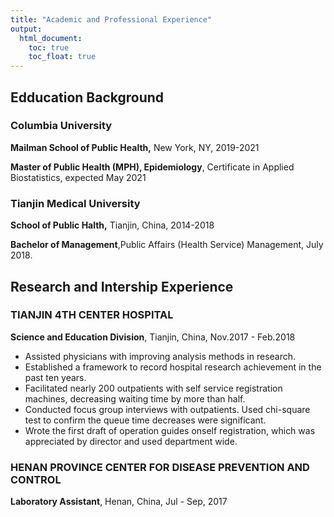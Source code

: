 ```yaml
---
title: "Academic and Professional Experience"
output: 
  html_document:
    toc: true
    toc_float: true
---
```



## Edducation Background

### Columbia University

**Mailman School of Public Health,** New York, NY, 2019-2021

**Master of Public Health (MPH), Epidemiology**, Certificate in Applied Biostatistics, expected May 2021
 
 
###  Tianjin Medical University

**School of Public Halth,** Tianjin, China,  2014-2018

**Bachelor of Management**,Public Affairs (Health Service) Management, July 2018. 
 

## Research and Intership Experience

### TIANJIN 4TH CENTER HOSPITAL
**Science and Education Division**, Tianjin, China, Nov.2017 - Feb.2018

* Assisted physicians with improving analysis methods in research.
* Established a framework to record hospital research achievement in the past ten years.
* Facilitated nearly 200 outpatients with self service registration machines, decreasing waiting time by
more than half.
* Conducted focus group interviews with outpatients. Used chi-square test to confirm the queue time decreases were significant.
* Wrote the first draft of operation guides onself registration, which was appreciated by director and used department wide.


### HENAN PROVINCE CENTER FOR DISEASE PREVENTION AND CONTROL
**Laboratory Assistant**, Henan, China, Jul - Sep, 2017

